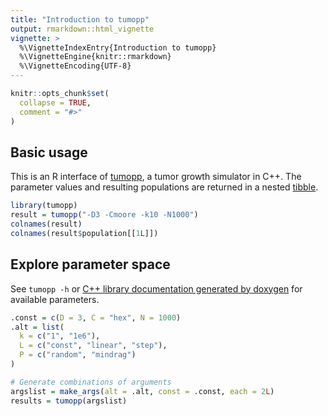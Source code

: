 ```yaml
---
title: "Introduction to tumopp"
output: rmarkdown::html_vignette
vignette: >
  %\VignetteIndexEntry{Introduction to tumopp}
  %\VignetteEngine{knitr::rmarkdown}
  %\VignetteEncoding{UTF-8}
---
```


```r
knitr::opts_chunk$set(
  collapse = TRUE,
  comment = "#>"
)
```

## Basic usage

This is an R interface of [tumopp](https://github.com/heavywatal/tumopp),
a tumor growth simulator in C++.
The parameter values and resulting populations are returned in a nested [tibble](https://tibble.tidyverse.org/).

```r
library(tumopp)
result = tumopp("-D3 -Cmoore -k10 -N1000")
colnames(result)
colnames(result$population[[1L]])
```

## Explore parameter space

See `tumopp -h` or
[C++ library documentation generated by doxygen](https://heavywatal.github.io/tumopp/group__params.html)
for available parameters.

```r
.const = c(D = 3, C = "hex", N = 1000)
.alt = list(
  k = c("1", "1e6"),
  L = c("const", "linear", "step"),
  P = c("random", "mindrag")
)

# Generate combinations of arguments
argslist = make_args(alt = .alt, const = .const, each = 2L)
results = tumopp(argslist)
```
